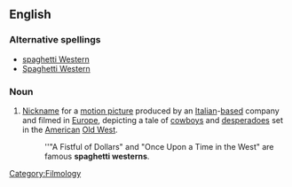 ==English==
{{wikipedia}}

===Alternative spellings===
*[[spaghetti Western]]
*[[Spaghetti Western]]

===Noun===
{{en-noun|sg=[[spaghetti]] [[western]]}}

#{{idiom}} [[nickname|Nickname]] for a [[motion picture]] produced by an [[Italian]]-[[based]] company and filmed in [[Europe]], depicting a tale of [[cowboy]]s and [[desperado]]es set in the [[American]] [[Old West]].
#:''"A Fistful of Dollars" and "Once Upon a Time in the West" are famous '''spaghetti westerns'''.

[[Category:Filmology]]